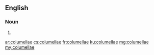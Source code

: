 ==English==

===Noun===
{{head|en|plural}}

# {{plural of|columella|lang=en}}

[[ar:columellae]]
[[cs:columellae]]
[[fr:columellae]]
[[ku:columellae]]
[[mg:columellae]]
[[my:columellae]]